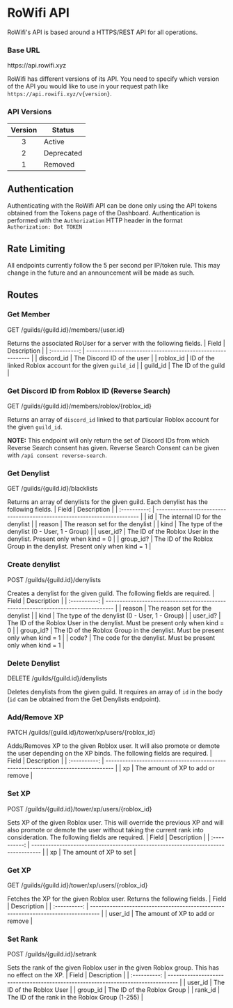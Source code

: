 # RoWifi API

RoWifi's API is based around a HTTPS/REST API for all operations.

### Base URL
    
<div className="overflow-x-auto bg-neutral-900 whitespace-nowrap rounded-md scrollbar relative">
    <div className="px-3 w-full py-2">
        https://api.rowifi.xyz
    </div>
</div>

RoWifi has different versions of its API. You need to specify which version of the API you would like to use in your request path like `https://api.rowifi.xyz/v{version}`.

### API Versions

| Version | Status       |
| :-----: | ------------ |
|  3      | Active       |
|  2      | Deprecated   |
|  1      | Removed      |

## Authentication

Authenticating with the RoWifi API can be done only using the API tokens obtained from the Tokens page of the Dashboard. Authentication is performed with the `Authorization` HTTP header in the format `Authorization: Bot TOKEN`

## Rate Limiting

All endpoints currently follow the 5 per second per IP/token rule. This may change in the future and an announcement will be made as such.


## Routes

### Get Member

<span class="font-semibold text-sm bg-green-600 py-0.5 px-2 rounded-md mr-2">GET</span> /guilds/\{guild.id\}/members/\{user.id\}

Returns the associated RoUser for a server with the following fields.
| Field        | Description                                                |
| :----------: | ---------------------------------------------------------- |
|  discord_id  | The Discord ID of the user                                 |
|  roblox_id   | ID of the linked Roblox account for the given `guild_id`   |
| guild_id     | The ID of the guild                                        |

### Get Discord ID from Roblox ID (Reverse Search)

<span class="font-semibold text-sm bg-green-600 py-0.5 px-2 rounded-md mr-2">GET</span> /guilds/\{guild.id\}/members/roblox/\{roblox_id\}

Returns an array of `discord_id` linked to that particular Roblox account for the given `guild_id`.

**NOTE:** This endpoint will only return the set of Discord IDs from which Reverse Search consent has given. Reverse Search Consent can be given with `/api consent reverse-search`.

### Get Denylist

<span class="font-semibold text-sm bg-green-600 py-0.5 px-2 rounded-md mr-2">GET</span> /guilds/\{guild.id\}/blacklists

Returns an array of denylists for the given guild. Each denylist has the following fields.
| Field        | Description                                                              |
| :----------: | ------------------------------------------------------------------------ |
| id           | The internal ID for the denylist                                        |
| reason       | The reason set for the denylist                                         |
| kind         | The type of the denylist (0 - User, 1 - Group)                          |
| user_id?     | The ID of the Roblox User in the denylist. Present only when kind = 0   |
| group_id?    | The ID of the Roblox Group in the denylist. Present only when kind = 1 |

### Create denylist

<span class="font-semibold text-sm bg-green-600 py-0.5 px-2 rounded-md mr-2">POST</span> /guilds/\{guild.id\}/denylists

Creates a denylist for the given guild. The following fields are required.
| Field        | Description                                                                       |
| :----------: | --------------------------------------------------------------------------------- |
| reason       | The reason set for the denylist                                                   |
| kind         | The type of the denylist (0 - User, 1 - Group)                                    |
| user_id?     | The ID of the Roblox User in the denylist. Must be present only when kind = 0     |
| group_id?    | The ID of the Roblox Group in the denylist. Must be present only when kind = 1    |
| code?        | The code for the denylist. Must be present only when kind = 1                     |

### Delete Denylist

<span class="font-semibold text-sm bg-green-600 py-0.5 px-2 rounded-md mr-2">DELETE</span> /guilds/\{guild.id\}/denylists

Deletes denylists from the given guild. It requires an array of `id` in the body (`id` can be obtained from the Get Denylists endpoint).

### Add/Remove XP

<span class="font-semibold text-sm bg-green-600 py-0.5 px-2 rounded-md mr-2">PATCH</span> /guilds/\{guild.id\}/tower/xp/users/\{roblox_id\}

Adds/Removes XP to the given Roblox user. It will also promote or demote the user depending on the XP binds. The following fields are required.
| Field        | Description                                                                       |
| :----------: | --------------------------------------------------------------------------------- |
| xp           | The amount of XP to add or remove                                                 |

### Set XP

<span class="font-semibold text-sm bg-green-600 py-0.5 px-2 rounded-md mr-2">POST</span> /guilds/\{guild.id\}/tower/xp/users/\{roblox_id\}

Sets XP of the given Roblox user. This will override the previous XP and will also promote or demote the user without taking the current rank into consideration. The following fields are required.
| Field        | Description                                                                       |
| :----------: | --------------------------------------------------------------------------------- |
| xp           | The amount of XP to set                                                           |

### Get XP

<span class="font-semibold text-sm bg-green-600 py-0.5 px-2 rounded-md mr-2">GET</span> /guilds/\{guild.id\}/tower/xp/users/\{roblox_id\}

Fetches the XP for the given Roblox user. Returns the following fields.
| Field        | Description                                                                       |
| :----------: | --------------------------------------------------------------------------------- |
| user_id           | The amount of XP to add or remove                                                 |

### Set Rank

<span class="font-semibold text-sm bg-green-600 py-0.5 px-2 rounded-md mr-2">POST</span> /guilds/\{guild.id\}/setrank

Sets the rank of the given Roblox user in the given Roblox group. This has no effect on the XP.
| Field        | Description                                                                       |
| :----------: | --------------------------------------------------------------------------------- |
| user_id      | The ID of the Roblox User                                                         |
| group_id     | The ID of the Roblox Group                                                        |
| rank_id      | The ID of the rank in the Roblox Group (1-255)                                    |